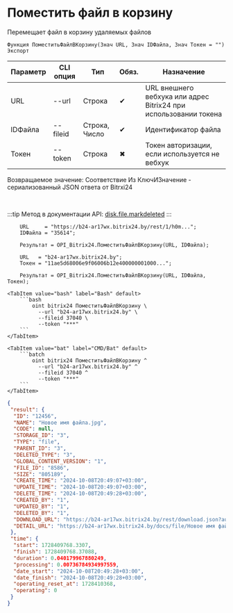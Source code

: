 ﻿---
sidebar_position: 6
description: Поместить файл в корзину и другие функции для работы с Bitrix24 в Открытом пакете интеграций - бесплатной open-source библиотеке интеграций для 1С:Предприятие 8, OneScript и CLI
keywords: [1C, 1С, 1С:Предприятие, 1С:Предприятие 8.3, API, Интеграция, Сервисы, Обмен, OneScript, CLI, Bitrix24]
---


# Поместить файл в корзину
 Перемещает файл в корзину удаляемых файлов



`Функция ПоместитьФайлВКорзину(Знач URL, Знач IDФайла, Знач Токен = "") Экспорт`

  | Параметр | CLI опция | Тип | Обяз. | Назначение |
  |-|-|-|-|-|
  | URL | --url | Строка | &#x2714; | URL внешнего вебхука или адрес Bitrix24 при использовании токена |
  | IDФайла | --fileid | Строка, Число | &#x2714; | Идентификатор файла |
  | Токен | --token | Строка | &#x2716; | Токен авторизации, если используется не вебхук |

  
  Возвращаемое значение:   Соответствие Из КлючИЗначение - сериализованный JSON ответа от Bitrxi24

<br/>

:::tip
Метод в документации API: [disk.file.markdeleted](https://dev.1c-bitrix.ru/rest_help/disk/file/disk_file_markdeleted.php)
:::
<br/>



```bsl title="Пример использования для 1С:Предприятие/OneScript"
    URL     = "https://b24-ar17wx.bitrix24.by/rest/1/h0m...";
    IDФайла = "35614";

    Результат = OPI_Bitrix24.ПоместитьФайлВКорзину(URL, IDФайла);

    URL   = "b24-ar17wx.bitrix24.by";
    Токен = "11ae5d68006e9f06006b12e400000001000...";

    Результат = OPI_Bitrix24.ПоместитьФайлВКорзину(URL, IDФайла, Токен);
```
    

 <Tabs>
  
    <TabItem value="bash" label="Bash" default>
        ```bash
            oint bitrix24 ПоместитьФайлВКорзину \
              --url "b24-ar17wx.bitrix24.by" \
              --fileid 37040 \
              --token "***"
        ```
    </TabItem>
  
    <TabItem value="bat" label="CMD/Bat" default>
        ```batch
            oint bitrix24 ПоместитьФайлВКорзину ^
              --url "b24-ar17wx.bitrix24.by" ^
              --fileid 37040 ^
              --token "***"
        ```
    </TabItem>
</Tabs>


```json title="Результат"
{
 "result": {
  "ID": "12456",
  "NAME": "Новое имя файла.jpg",
  "CODE": null,
  "STORAGE_ID": "3",
  "TYPE": "file",
  "PARENT_ID": "3",
  "DELETED_TYPE": "3",
  "GLOBAL_CONTENT_VERSION": "1",
  "FILE_ID": "8586",
  "SIZE": "805189",
  "CREATE_TIME": "2024-10-08T20:49:07+03:00",
  "UPDATE_TIME": "2024-10-08T20:49:07+03:00",
  "DELETE_TIME": "2024-10-08T20:49:28+03:00",
  "CREATED_BY": "1",
  "UPDATED_BY": "1",
  "DELETED_BY": "1",
  "DOWNLOAD_URL": "https://b24-ar17wx.bitrix24.by/rest/download.json?auth=717e0567006e9f06006b12e400000001000007c2ebc8f80264531d4fc09a27052a7fe2&token=disk%7CaWQ9MTI0NTYmXz04T2I1U2RlZE53Tm1nZm9TamwyRTd2NzdjcFY3ajgzcg%3D%3D%7CImRvd25sb2FkfGRpc2t8YVdROU1USTBOVFltWHowNFQySTFVMlJsWkU1M1RtMW5abTlUYW13eVJUZDJOemRqY0ZZM2FqZ3pjZz09fDcxN2UwNTY3MDA2ZTlmMDYwMDZiMTJlNDAwMDAwMDAxMDAwMDA3YzJlYmM4ZjgwMjY0NTMxZDRmYzA5YTI3MDUyYTdmZTIi.vVEz60SE2QvLpyf8ltfwwpTVVTK8rjiPPIQjtZmmdAE%3D",
  "DETAIL_URL": "https://b24-ar17wx.bitrix24.by/docs/file/Новое имя файла.jpgi17284097682456i"
 },
 "time": {
  "start": 1728409768.3307,
  "finish": 1728409768.37088,
  "duration": 0.040179967880249,
  "processing": 0.00736784934997559,
  "date_start": "2024-10-08T20:49:28+03:00",
  "date_finish": "2024-10-08T20:49:28+03:00",
  "operating_reset_at": 1728410368,
  "operating": 0
 }
}
```
